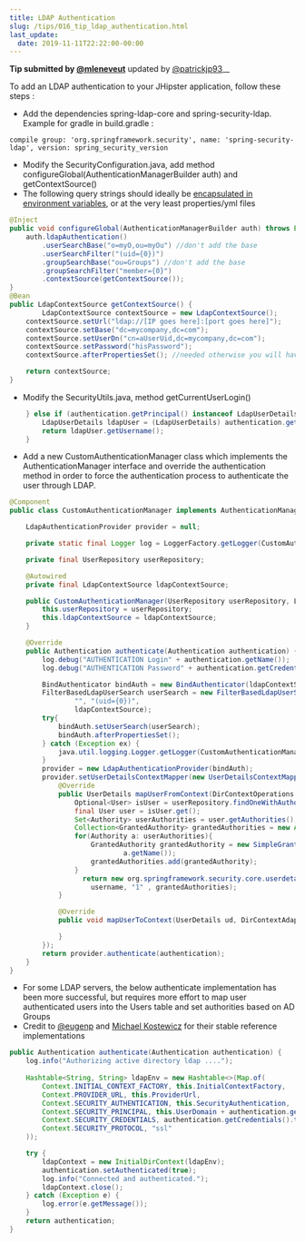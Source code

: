 ```yaml
---
title: LDAP Authentication
slug: /tips/016_tip_ldap_authentication.html
last_update:
  date: 2019-11-11T22:22:00-00:00
---
```


__Tip submitted by [@mleneveut](https://github.com/mleneveut)__ updated by [@patrickjp93](https://github.com/patrickjp93)__

To add an LDAP authentication to your JHipster application, follow these steps :

* Add the dependencies spring-ldap-core and spring-security-ldap. Example for gradle in build.gradle :

```
compile group: 'org.springframework.security', name: 'spring-security-ldap', version: spring_security_version
```

* Modify the SecurityConfiguration.java, add method configureGlobal(AuthenticationManagerBuilder auth) and getContextSource()
* The following query strings should ideally be [encapsulated in environment variables](https://github.com/eugenp/tutorials/blob/master/spring-ldap/src/main/java/com/baeldung/ldap/javaconfig/AppConfig.java), or at the very least properties/yml files 

```java
@Inject
public void configureGlobal(AuthenticationManagerBuilder auth) throws Exception {
    auth.ldapAuthentication()
        .userSearchBase("o=myO,ou=myOu") //don't add the base
        .userSearchFilter("(uid={0})")
        .groupSearchBase("ou=Groups") //don't add the base
        .groupSearchFilter("member={0}")
        .contextSource(getContextSource());
}
@Bean
public LdapContextSource getContextSource() {
        LdapContextSource contextSource = new LdapContextSource();
    contextSource.setUrl("ldap://[IP goes here]:[port goes here]");
    contextSource.setBase("dc=mycompany,dc=com");
    contextSource.setUserDn("cn=aUserUid,dc=mycompany,dc=com");
    contextSource.setPassword("hisPassword");
    contextSource.afterPropertiesSet(); //needed otherwise you will have a NullPointerException in spring

    return contextSource;
}
```

* Modify the SecurityUtils.java, method getCurrentUserLogin()

```java
    } else if (authentication.getPrincipal() instanceof LdapUserDetails) {
    	LdapUserDetails ldapUser = (LdapUserDetails) authentication.getPrincipal();
    	return ldapUser.getUsername();
    }
```

* Add a new CustomAuthenticationManager class which implements the AuthenticationManager interface and override the authentication method in order to force the authentication process to authenticate the user through LDAP.

```java
@Component
public class CustomAuthenticationManager implements AuthenticationManager {

    LdapAuthenticationProvider provider = null;

    private static final Logger log = LoggerFactory.getLogger(CustomAuthenticationManager.class);

    private final UserRepository userRepository;

    @Autowired
    private final LdapContextSource ldapContextSource;

    public CustomAuthenticationManager(UserRepository userRepository, LdapContextSource ldapContextSource) {
        this.userRepository = userRepository;
        this.ldapContextSource = ldapContextSource;
    }

    @Override
    public Authentication authenticate(Authentication authentication) {
        log.debug("AUTHENTICATION Login" + authentication.getName());
        log.debug("AUTHENTICATION Password" + authentication.getCredentials().toString());

        BindAuthenticator bindAuth = new BindAuthenticator(ldapContextSource);
        FilterBasedLdapUserSearch userSearch = new FilterBasedLdapUserSearch(
                "", "(uid={0})",
                ldapContextSource);
        try{
            bindAuth.setUserSearch(userSearch);
            bindAuth.afterPropertiesSet();
        } catch (Exception ex) {
            java.util.logging.Logger.getLogger(CustomAuthenticationManager.class.getName()).log(Level.SEVERE, null, ex);
        }
        provider = new LdapAuthenticationProvider(bindAuth);
        provider.setUserDetailsContextMapper(new UserDetailsContextMapper() {
            @Override
            public UserDetails mapUserFromContext(DirContextOperations ctx, String username, Collection<? extends GrantedAuthority> clctn) {
                Optional<User> isUser = userRepository.findOneWithAuthoritiesByLogin(username);
                final User user = isUser.get();
                Set<Authority> userAuthorities = user.getAuthorities();
                Collection<GrantedAuthority> grantedAuthorities = new ArrayList<>();
                for(Authority a: userAuthorities){
                    GrantedAuthority grantedAuthority = new SimpleGrantedAuthority(
                            a.getName());
                    grantedAuthorities.add(grantedAuthority);
                }
                  return new org.springframework.security.core.userdetails.User(
                    username, "1" , grantedAuthorities);    
            }

            @Override
            public void mapUserToContext(UserDetails ud, DirContextAdapter dca) {

            }
        });
        return provider.authenticate(authentication);
    }
}
```

* For some LDAP servers, the below authenticate implementation has been more successful, but requires more effort to map user authenticated users into the Users table and set authorities based on AD Groups
* Credit to [@eugenp](https://github.com/eugenp/tutorials/tree/master/spring-ldap) and [Michael Kostewicz](http://code-addict.pl/active-directory-spring-security/) for their stable reference implementations

```java
public Authentication authenticate(Authentication authentication) {
    log.info("Authorizing active directory ldap ....");
    
    Hashtable<String, String> ldapEnv = new Hashtable<>(Map.of(
        Context.INITIAL_CONTEXT_FACTORY, this.InitialContextFactory,
        Context.PROVIDER_URL, this.ProviderUrl,
        Context.SECURITY_AUTHENTICATION, this.SecurityAuthentication,
        Context.SECURITY_PRINCIPAL, this.UserDomain + authentication.getPrincipal(),
        Context.SECURITY_CREDENTIALS, authentication.getCredentials().toString(),
        Context.SECURITY_PROTOCOL, "ssl"
    ));

    try {
        ldapContext = new InitialDirContext(ldapEnv);
        authentication.setAuthenticated(true);
        log.info("Connected and authenticated.");
        ldapContext.close();
    } catch (Exception e) { 
        log.error(e.getMessage()); 
    }
    return authentication;
}
```
